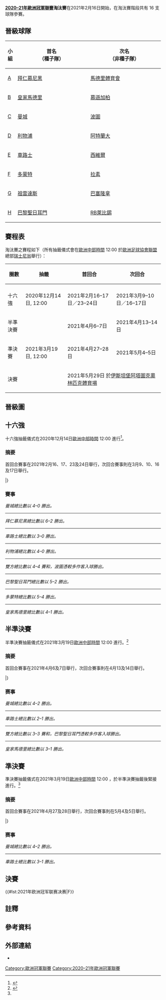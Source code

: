 {{NoteTA
|G1=football
|G2=uefa
|G3=epl
|G4=laliga
|G5=德甲
|G6=意甲
|G7=法甲
|G8=荷蘭足球聯賽
}}
'''[[2020–21年歐洲冠軍聯賽|2020–21年歐洲冠軍聯賽]]淘汰賽'''在2021年2月16日開始，在淘汰賽階段共有 16 支球隊參賽。

== 晉級球隊 ==
<section begin=晉級球隊 />
{| class="wikitable"
!小組
! width="220" |首名<br/>（種子隊）
! width="220" |次名<br/>（非種子隊）
|-
![[2020–21年歐洲冠軍聯賽分組賽#A組|A]]
| bgcolor="#BBF3BB" |{{flagicon|GER}} [[拜仁慕尼黑足球俱樂部|拜仁慕尼黑]]
| bgcolor="#BBF3FF" |{{flagicon|ESP}} [[馬德里競技俱樂部|馬德里體育會]]
|-
![[2020–21年歐洲冠軍聯賽分組賽#B組|B]]
| bgcolor="#BBF3BB" |{{flagicon|ESP}} [[皇家馬德里足球俱樂部|皇家馬德里]]
| bgcolor="#BBF3FF" |{{flagicon|GER}} [[慕遜加柏體育會|慕遜加柏]]
|-
![[2020–21年歐洲冠軍聯賽分組賽#C組|C]]
| bgcolor="#BBF3BB" |{{flagicon|ENG}} [[曼徹斯特城足球俱樂部|曼城]]
| bgcolor="#BBF3FF" |{{flagicon|POR}} [[波爾圖足球俱樂部|波圖]]
|-
![[2020–21年歐洲冠軍聯賽分組賽#D組|D]]
| bgcolor="#BBF3BB" |{{flagicon|ENG}} [[利物浦足球俱樂部|利物浦]]
| bgcolor="#BBF3FF" |{{flagicon|ITA}} [[阿特蘭大貝加莫足球會|阿特蘭大]]
|-
![[2020–21年歐洲冠軍聯賽分組賽#E組|E]]
| bgcolor="#BBF3BB" |{{flagicon|ENG}} [[切爾西足球俱樂部|車路士]] 
| bgcolor="#BBF3FF" |{{flagicon|ESP}} [[塞維利亞足球俱樂部|西維爾]]
|-
![[2020–21年歐洲冠軍聯賽分組賽#F組|F]]
| bgcolor="#BBF3BB" |{{flagicon|GER}} [[多特蒙德足球俱樂部|多蒙特]]
| bgcolor="#BBF3FF" |{{flagicon|ITA}} [[拉素足球會|拉素]]
|-
![[2020–21年歐洲冠軍聯賽分組賽#G組|G]]
| bgcolor="#BBF3BB" |{{flagicon|ITA}} [[尤文圖斯足球俱樂部|祖雲達斯]]
| bgcolor="#BBF3FF" |{{flagicon|ESP}} [[巴塞羅那足球俱樂部|巴塞隆拿]]
|-
![[2020–21年歐洲冠軍聯賽分組賽#H組|H]]
| bgcolor="#BBF3BB" |{{flagicon|FRA}} [[巴黎聖日耳曼足球俱樂部|巴黎聖日耳門]]
| bgcolor="#BBF3FF" |{{flagicon|GER}} [[RB萊比錫|RB萊比錫]]
|}<section end=晉級球隊 />

== 賽程表 ==
淘汰賽之賽程如下（所有抽籤儀式會在[[歐洲中部時間|歐洲中部時間]] 12:00 於[[歐洲足球協會聯盟|歐洲足球協會聯盟]]總部[[瑞士|瑞士]][[尼翁|尼翁]]舉行）：

{| class="wikitable" style="text-align:center"
!圈數
!抽籤
!首回合
!次回合
|-
|-
|十六強
|2020年12月14日, 12:00
|2021年2月16–17日／23–24日
|2021年3月9–10日／16–17日
|-
|半準決賽
|rowspan="3"|2021年3月19日, 12:00
|2021年4月6–7日
|2021年4月13–14日
|-
|準決賽
|2021年4月27–28日
|2021年5月4–5日
|-
|決賽
|colspan="2"|2021年5月29日 於[[伊斯坦堡|伊斯坦堡]][[阿塔圖克奧林匹克體育場|阿塔圖克奧林匹克體育場]]
|}

== 晉級圖 ==
<section begin=bracket />{{Round16|score-boxes=3|3rdplace=no|score-width=25
<!--十六強賽-->
|2月23日/3月17日|{{fbaicon|ITA}} [[拉素足球會|拉素]]|1|1|'''2'''|{{fbaicon|GER}} '''[[拜仁慕尼黑足球俱樂部|拜仁慕尼黑]]'''|4|2|'''6'''
|2月16日/3月10日|{{fbaicon|ESP}} [[巴塞羅那足球俱樂部|巴塞隆拿]]|1|1|'''2'''|{{fbaicon|FRA}} '''[[巴黎聖日耳曼足球俱樂部|巴黎聖日耳門]]'''|4|1|'''5'''
|2月24日/3月16日|{{fbaicon|GER}} [[慕遜加柏體育會|慕遜加柏]]|0|0|'''0'''|{{fbaicon|ENG}} '''[[曼徹斯特城足球俱樂部|曼城]]'''|2|2|'''4'''
|2月11日/3月9日|{{fbaicon|ESP}} [[塞維利亞足球俱樂部|西維爾]]|2|2|'''4'''|{{fbaicon|GER}} '''[[多特蒙德足球俱樂部|多蒙特]]'''|3|2|'''5'''
|2月24日/3月16日|{{fbaicon|ITA}} [[阿特蘭大貝加莫足球會|阿特蘭大]]|0|1|'''1'''|{{fbaicon|ESP}} '''[[皇家馬德里足球俱樂部|皇家馬德里]]'''|1|3|'''4'''
|2月16日/3月10日|{{fbaicon|GER}} [[RB萊比錫|RB萊比錫]]|0|0|'''0'''|{{fbaicon|ENG}} '''[[利物浦足球俱樂部|利物浦]]'''|2|2|'''4'''
|2月11日/3月9日|{{fbaicon|POR}} '''[[波爾圖足球俱樂部|波圖]]{{aet|a=yes}}'''|2|2|'''4'''|{{fbaicon|ITA}} [[尤文圖斯足球俱樂部|祖雲達斯]]|1|3|'''4'''
|2月23日/3月17日|{{fbaicon|ESP}} [[馬德里競技俱樂部|馬德里體育會]]|0|0|'''0'''|{{fbaicon|ENG}} '''[[切爾西足球俱樂部|車路士]]'''|1|2|'''3'''
<!--半準決賽-->
|4月7日/4月13日|{{fbaicon|GER}} [[拜仁慕尼黑足球俱樂部|拜仁慕尼黑]]|2|1|'''3'''|{{fbaicon|FRA}} '''[[巴黎聖日耳曼足球俱樂部|巴黎聖日耳門]]{{agr}}'''|3|0|'''3'''
|4月6日/4月14日|{{fbaicon|ENG}} '''[[曼徹斯特城足球俱樂部|曼城]]'''|2|2|'''4'''|{{fbaicon|GER}} [[多特蒙德足球俱樂部|多蒙特]]|1|1|'''2'''
|4月6日/4月14日|{{fbaicon|ESP}} '''[[皇家馬德里足球俱樂部|皇家馬德里]]'''|3|0|'''3'''|{{fbaicon|ENG}} [[利物浦足球俱樂部|利物浦]]|1|0|'''1'''
|4月7日/4月13日|{{fbaicon|POR}} [[波爾圖足球俱樂部|波圖]]|0|1|'''1'''|{{fbaicon|ENG}} '''[[切爾西足球俱樂部|車路士]]'''|2|0|'''2'''
<!--準決賽-->
|4月28日/4月4日|{{fbaicon|FRA}} [[巴黎聖日耳曼足球俱樂部|巴黎聖日耳門]]|1|0|'''1'''|{{fbaicon|ENG}} '''[[曼徹斯特城足球俱樂部|曼城]]'''|2|2|'''4'''
|4月27日/4月5日|{{fbaicon|ESP}} [[皇家馬德里足球俱樂部|皇家馬德里]]|1|0|'''1'''|{{fbaicon|ENG}} '''[[切爾西足球俱樂部|車路士]]'''|1|2|'''3'''
<!--決賽-->
|5月29日 – [[葡萄牙|葡萄牙]][[波圖|波圖]]|{{fbaicon|ENG}} [[曼徹斯特城足球俱樂部|曼城]]|'''0'''|||{{fbaicon|ENG}} '''[[切爾西足球俱樂部|車路士]]'''|'''1'''||
}}<section end=bracket />

== 十六強 ==
<section begin=R16 />十六強抽籤儀式在2020年12月14日[[歐洲中部時間|歐洲中部時間]] 12:00 進行<ref name="R16_draw">{{cite web |url=https://www.uefa.com/uefachampionsleague/draws/2021/2001253 |title=UEFA Champions League round of 16 draw |publisher=''UEFA'' |access-date=2020-12-08 |archive-date=2021-01-06 |archive-url=https://web.archive.org/web/20210106195457/https://www.uefa.com/uefachampionsleague/draws/2021/2001253/ }}</ref>。<section end=R16 />

=== 摘要 ===
首回合賽事在2021年2月16、17、23及24日舉行，次回合賽事則在3月9、10、16及17日舉行。
<section begin=R16 />
{{TwoLegStart}}
{{TwoLegResult|[[慕遜加柏體育會|慕遜加柏]]|GER|0–4|'''[[曼徹斯特城足球俱樂部|曼城]]'''|ENG|[[2020–21年歐洲冠軍聯賽淘汰賽#賽事|0–2]]|[[2020–21年歐洲冠軍聯賽淘汰賽#賽事|0–2]]}}
{{TwoLegResult|[[拉素足球會|拉素]]|ITA|2–6|'''[[拜仁慕尼黑足球俱樂部|拜仁慕尼黑]]'''|GER|[[2020–21年歐洲冠軍聯賽淘汰賽#賽事|1–4]]|[[2020–21年歐洲冠軍聯賽淘汰賽#賽事|1–2]]}}
{{TwoLegResult|[[馬德里競技俱樂部|馬德里體育會]]|ESP|0–3|'''[[切爾西足球俱樂部|車路士]]'''|ENG|[[2020–21年歐洲冠軍聯賽淘汰賽#賽事|0–1]]|[[2020–21年歐洲冠軍聯賽淘汰賽#賽事|0–2]]}}
{{TwoLegResult|[[RB萊比錫|RB萊比錫]]|GER|0–4|'''[[利物浦足球俱樂部|利物浦]]'''|ENG|[[2020–21年歐洲冠軍聯賽淘汰賽#賽事|0–2]]|[[2020–21年歐洲冠軍聯賽淘汰賽#賽事|0–2]]}}
{{TwoLegResult|'''[[波爾圖足球俱樂部|波圖]]'''|POR|4–4{{agr}}|[[尤文圖斯足球俱樂部|祖雲達斯]]|ITA|[[2020–21年歐洲冠軍聯賽淘汰賽#賽事|2–1]]|[[2020–21年歐洲冠軍聯賽淘汰賽#賽事|2–3]]{{aet}}}}
{{TwoLegResult|[[巴塞羅那足球俱樂部|巴塞隆拿]]|ESP|2–5|'''[[巴黎聖日耳曼足球俱樂部|巴黎聖日耳門]]'''|FRA|[[2020–21年歐洲冠軍聯賽淘汰賽#賽事|1–4]]|[[2020–21年歐洲冠軍聯賽淘汰賽#賽事|1–1]]}}
{{TwoLegResult|[[塞維利亞足球俱樂部|西維爾]]|ESP|4–5|'''[[多特蒙德足球俱樂部|多蒙特]]'''|GER|[[2020–21年歐洲冠軍聯賽淘汰賽#賽事|2–3]]|[[2020–21年歐洲冠軍聯賽淘汰賽#賽事|2–2]]}}
{{TwoLegResult|[[阿特蘭大貝加莫足球會|阿特蘭大]]|ITA|1–4|'''[[皇家馬德里足球俱樂部|皇家馬德里]]'''|ESP|[[2020–21年歐洲冠軍聯賽淘汰賽#賽事|0–1]]|[[2020–21年歐洲冠軍聯賽淘汰賽#賽事|1–3]]}}
|}<section end=R16 />

=== 賽事 ===
{{Football box
|id         = Borussia Mönchengladbach v Manchester City
|date       = {{Start date|2021|2|24|df=y}}
|time       = 21:00
|team1      = [[慕遜加柏體育會|慕遜加柏]] {{fbaicon|GER}}
|score      = 0–2
|team2      = {{fbaicon|ENG}} [[曼徹斯特城足球俱樂部|曼城]]
|goals1     =
|goals2     =
|stadium    = [[布達佩斯|布達佩斯]]，{{link-en|普斯卡斯球場|Puskás Aréna}}{{refn|group=註|name=Borussia Mönchengladbach|因應[[2019冠狀病毒病疫情|2019冠狀病毒病疫情]]，[[德國|德國]]當局禁止來自高危地區（包括英國）的航班入境，故[[慕遜加柏體育會|慕遜加柏]]對[[曼徹斯特城足球俱樂部|曼城]]的比賽須移師{{link-en|普斯卡斯球場|Puskás Aréna}}進行。<ref name="UEFA venue changes">{{cite news |url=https://www.uefa.com/uefachampionsleague/news/0266-118507f7b277-e0b239dfd239-1000--champions-league-venue-changes |title=UEFA Champions League venue changes |publisher=''UEFA'' |accessdate=2021-02-07 |archive-date=2021-03-02 |archive-url=https://web.archive.org/web/20210302054523/https://www.uefa.com/uefachampionsleague/news/0266-118507f7b277-e0b239dfd239-1000--champions-league-venue-changes/ }}</ref><ref>{{cite news |url=https://www.bbc.com/sport/football/55986305 |title=Champions League: Borussia Monchengladbach v Man City moved to Budapest |publisher=''BBC Sport'' |accessdate=2021-02-08 |archive-date=2021-05-08 |archive-url=https://web.archive.org/web/20210508071002/https://www.bbc.com/sport/football/55986305 }}</ref>}}
|attendance =
|referee    =
|report     =
}}
{{Football box
|id         = Manchester City v Borussia Mönchengladbach
|date       = {{Start date|2021|3|16|df=y}}
|time       = 20:00 [[UTC+0|UTC+0]]
|team1      = [[曼徹斯特城足球俱樂部|曼城]] {{fbaicon|ENG}}
|score      = 2–0
|team2      = {{fbaicon|GER}} [[慕遜加柏體育會|慕遜加柏]]
|goals1     =
|goals2     =
|stadium    = [[布達佩斯|布達佩斯]]，{{link-en|普斯卡斯球場|Puskás Aréna}}{{refn|group=註|name=Borussia Mönchengladbach}}
|attendance =
|referee    =
|report     =
}}
''曼城總比數以 4–0 勝出。''
----
{{Football box
|id         = Lazio v Bayern Munich
|date       = {{Start date|2021|2|23|df=y}}
|time       = 21:00
|team1      = [[拉素足球會|拉素]] {{fbaicon|ITA}}
|score      = 1–4
|team2      = {{fbaicon|GER}} [[拜仁慕尼黑足球俱樂部|拜仁慕尼黑]]
|goals1     =
*[[華金·科里亞|哥利亞]] {{goal|49}}
|goals2     =
*[[羅伯特·萊萬多夫斯基|利雲度夫斯基]] {{goal|9}}
*[[賈馬爾·穆西亞拉|梅西亞拉]] {{goal|24}}
*[[里羅·薩內|辛尼]] {{goal|42}}
*[[弗蘭切斯科·阿切爾比|艾沙比]] {{goal|47|o.g.}}
|stadium    = [[羅馬|羅馬]]，[[羅馬奧林匹克體育場|羅馬奧林匹克體育場]]
|attendance = 0 {{refn|group=註|name=COVID-19}}<ref>{{cite web |url=https://www.uefa.com/newsfiles/ucl/2021/2029471_fr.pdf |title=Full Time Summary Round of 16 1st Leg–Lazio v Bayern Munich |work=UEFA.com |publisher=Union of European Football Associations |date=2021-02-23 |access-date=2021-02-23 |archive-date=2021-04-23 |archive-url=https://web.archive.org/web/20210423142357/https://www.uefa.com/newsfiles/ucl/2021/2029471_fr.pdf }}</ref>
|referee    = Orel Grinfeld（[[以色列足球協會|以色列]]）
|report     = https://www.uefa.com/uefachampionsleague/match/2029471/
}}
{{Football box
|id         = Bayern Munich v Lazio
|date       = {{Start date|2021|3|17|df=y}}
|time       = 21:00
|team1      = [[拜仁慕尼黑足球俱樂部|拜仁慕尼黑]] {{fbaicon|GER}}
|score      = 2–1
|team2      = {{fbaicon|ITA}} [[拉素足球會|拉素]]
|goals1     =
|goals2     =
|stadium    = [[慕尼黑|慕尼黑]]，[[安联竞技场|安聯球場]]
|attendance =
|referee    =
|report     =
}}
''拜仁慕尼黑總比數以 6–2 勝出。''
----
{{Football box
|id         = Atlético Madrid v Chelsea
|date       = {{Start date|2021|2|23|df=y}}
|time       = 21:00
|team1      = [[馬德里競技俱樂部|馬德里體育會]] {{fbaicon|ESP}}
|score      = 0–1
|team2      = {{fbaicon|ENG}} [[切爾西足球俱樂部|車路士]]
|goals1     =
|goals2     =
*[[奥利弗·吉魯|基奧特]] {{goal|68}}
|stadium    = [[布加勒斯特|布加勒斯特]]，[[國家體育場_(布加勒斯特)|布加勒斯特體育場]]{{refn|group=註|name=Atlético Madrid|因應[[2019冠狀病毒病疫情|2019冠狀病毒病疫情]]，[[西班牙|西班牙]]當局禁止來自英國的航班入境，故[[馬德里競技俱樂部|馬德里體育會]]與[[切爾西足球俱樂部|車路士]]的比賽須移師[[國家體育場_(布加勒斯特)|布加勒斯特體育場]]進行。<ref name="UEFA venue changes"/><ref>{{cite web|url=https://www.bbc.com/sport/football/56010306|title=Champions League: Atletico Madrid v Chelsea moved to Romania|publisher=''BBC Sport''|accessdate=2021-02-10|archive-date=2021-04-15|archive-url=https://web.archive.org/web/20210415110431/https://www.bbc.com/sport/football/56010306}}</ref>}}
|attendance = 0 {{refn|group=註|name=COVID-19}}<ref>{{cite web |url=https://www.uefa.com/newsfiles/ucl/2021/2029474_fr.pdf |title=Full Time Summary Round of 16 1st Leg–Atlético Madrid v Chelsea |work=UEFA.com |publisher=Union of European Football Associations |date=2021-02-23 |access-date=2021-02-23 |archive-date=2021-04-23 |archive-url=https://web.archive.org/web/20210423135345/https://www.uefa.com/newsfiles/ucl/2021/2029474_fr.pdf }}</ref>
|referee    = [[菲利克斯·布里希|菲利克斯·布里希]]（[[德國足球協會|德國]]）
|report     = https://www.uefa.com/uefachampionsleague/match/2029474/
}}
{{Football box
|id         = Chelsea v Atlético Madrid
|date       = {{Start date|2021|3|17|df=y}}
|time       = 20:00 [[UTC+0|UTC+0]]
|team1      = [[切爾西足球俱樂部|車路士]] {{fbaicon|ENG}}
|score      = 2–0
|team2      = {{fbaicon|ESP}} [[馬德里競技俱樂部|馬德里體育會]]
|goals1     =
|goals2     =
|stadium    = [[倫敦|倫敦]]，[[史丹福橋球場|史丹福橋球場]]
|attendance =
|referee    =
|report     =
}}
''車路士總比數以 3–0 勝出。''
----
{{Football box
|id         = RB Leipzig v Liverpool
|date       = {{Start date|2021|2|16|df=y}}
|time       = 21:00
|team1      = [[RB萊比錫|RB萊比錫]] {{fbaicon|GER}}
|score      = 0–2
|team2      = {{fbaicon|ENG}} [[利物浦足球俱樂部|利物浦]]
|goals1     =
|goals2     =
*[[穆罕默德·沙拿|沙拿]] {{goal|53}}
*[[萨迪奥·马内|文尼]] {{goal|58}}
|stadium    = [[布達佩斯|布達佩斯]]，{{link-en|普斯卡斯球場|Puskás Aréna}}{{refn|group=註|name=RB Leipzig|因應[[2019冠狀病毒病疫情|2019冠狀病毒病疫情]]，[[德國|德國]]當局禁止來自高危地區（包括英國）的航班入境，故[[RB萊比錫|RB萊比錫]]對[[利物浦足球俱樂部|利物浦]]的比賽須移師{{link-en|普斯卡斯球場|Puskás Aréna}}進行。<ref name="UEFA venue changes"/><ref>{{cite news |url=https://www.bbc.com/sport/football/55972117 |title=Champions League: RB Leipzig v Liverpool moved to Budapest because of Germany travel ban |publisher=''BBC Sport'' |accessdate=2021-02-07 |archive-date=2021-04-18 |archive-url=https://web.archive.org/web/20210418023901/https://www.bbc.com/sport/football/55972117 }}</ref>}}
|attendance = 0 {{refn|group=註|name=COVID-19|因[[2019冠狀病毒病歐洲疫情|2019冠狀病毒病歐洲疫情]]而[[無觀眾比賽|閉門作賽]]。}}<ref>{{cite web |url=https://www.uefa.com/newsfiles/ucl/2021/2029475_fr.pdf |title=Full Time Summary Round of 16 1st Leg–RB Leipzig v Liverpool |publisher=''UEFA'' |format=PDF |accessdate=2021-02-16 |archive-date=2021-04-23 |archive-url=https://web.archive.org/web/20210423135341/https://www.uefa.com/newsfiles/ucl/2021/2029475_fr.pdf }}</ref>
|referee    = Slavko Vinčić（[[斯洛文尼亞足球協會|斯洛文尼亞]]）
|report     = https://www.uefa.com/uefachampionsleague/match/2029475/
}}
{{Football box
|id         = Liverpool v RB Leipzig
|date       = {{Start date|2021|3|10|df=y}}
|time       = 20:00 [[UTC+0|UTC+0]]
|team1      = [[利物浦足球俱樂部|利物浦]] {{fbaicon|ENG}}
|score      = 2–0
|team2      = {{fbaicon|GER}} [[RB萊比錫|RB萊比錫]]
|goals1     =
|goals2     =
|stadium    = [[布達佩斯|布達佩斯]]，{{link-en|普斯卡斯球場|Puskás Aréna}}{{refn|group=註|name=RB Leipzig}}
|attendance =
|referee    =
|report     =
}}
''利物浦總比數以 4–0 勝出。''
----
{{Football box
|id         = Porto v Juventus
|date       = {{Start date|2021|2|17|df=y}}
|time       = 20:00 [[UTC+0|UTC+0]]
|team1      = [[波爾圖足球俱樂部|波圖]] {{fbaicon|POR}}
|score      = 2–1
|team2      = {{fbaicon|ITA}} [[尤文圖斯足球俱樂部|祖雲達斯]]
|goals1     = 
*[[泰利美|泰利美]] {{goal|2}}
*[[馬雷加|馬雷加]] {{goal|46}}
|goals2     = 
*[[費德里科·奇薩|F.基艾沙]] {{goal|82}}
|stadium    = [[波圖|波圖]]，[[火龍球場|火龍球場]]
|attendance = 0 {{refn|group=註|name=COVID-19}}<ref>{{cite web |url=https://www.uefa.com/newsfiles/ucl/2021/2029476_fr.pdf |title=Full Time Summary Round of 16 1st Leg–Porto v Juventus |publisher=''UEFA'' |format=PDF |accessdate=2021-02-17 |archive-date=2021-02-18 |archive-url=https://web.archive.org/web/20210218145725/https://www.uefa.com/newsfiles/ucl/2021/2029476_fr.pdf }}</ref>
|referee    = Carlos del Cerro Grande（[[西班牙皇家足球協會|西班牙]]）
|report     = https://www.uefa.com/uefachampionsleague/match/2029476/
}}
{{Football box
|id         = Juventus v Porto
|date       = {{Start date|2021|3|9|df=y}}
|time       = 21:00
|team1      = [[尤文圖斯足球俱樂部|祖雲達斯]] {{fbaicon|ITA}}
|score      = 3–2
|aet        = yes
|team2      = {{fbaicon|POR}} [[波爾圖足球俱樂部|波圖]]
|goals1     =
|goals2     =
|stadium    = [[都靈|都靈]]，[[祖雲達斯球場|祖雲達斯球場]]
|attendance =
|referee    =
|report     =
}}
''雙方總比數以 4–4 賽和，波圖憑較多作客入球勝出。''
----
{{Football box
|id         = Barcelona v Paris Saint-Germain
|date       = {{Start date|2021|2|16|df=y}}
|time       = 21:00
|team1      = [[巴塞羅那足球俱樂部|巴塞隆拿]] {{fbaicon|ESP}}
|score      = 1–4
|team2      = {{fbaicon|FRA}} [[巴黎聖日耳曼足球俱樂部|巴黎聖日耳門]]
|goals1     =
*[[美斯|美斯]] {{goal|27|p}}
|goals2     =
*[[基利安·麥巴比|麥巴比]] {{goal|32||65||85}}
*[[莫伊塞·基恩|堅恩]] {{goal|70}}
|stadium    = [[巴塞隆拿|巴塞隆拿]]，[[魯營球場|魯營球場]]
|attendance = 0 {{refn|group=註|name=COVID-19}}<ref>{{cite web |url=https://www.uefa.com/newsfiles/ucl/2021/2029477_fr.pdf |title=Full Time Summary Round of 16 1st Leg–Barcelona v Paris Saint-Germain |publisher=''UEFA'' |format=PDF |accessdate=2021-02-16 |archive-date=2021-04-23 |archive-url=https://web.archive.org/web/20210423135351/https://www.uefa.com/newsfiles/ucl/2021/2029477_fr.pdf }}</ref>
|referee    = Björn Kuipers（[[皇家荷蘭足球協會|荷蘭]]）
|report     = https://www.uefa.com/uefachampionsleague/match/2029477/
}}
{{Football box
|id         = Paris Saint-Germain v Barcelona
|date       = {{Start date|2021|3|10|df=y}}
|time       = 21:00
|team1      = [[巴黎聖日耳曼足球俱樂部|巴黎聖日耳門]] {{fbaicon|FRA}}
|score      = 1–1
|team2      = {{fbaicon|ESP}} [[巴塞羅那足球俱樂部|巴塞隆拿]]
|goals1     =
|goals2     =
|stadium    = [[巴黎|巴黎]]，[[王子公園體育場|王子公園體育場]]
|attendance =
|referee    =
|report     =
}}
''巴黎聖日耳門總比數以 5–2 勝出。''
----
{{Football box
|id         = Sevilla v Borussia Dortmund
|date       = {{Start date|2021|2|17|df=y}}
|time       = 21:00
|team1      = [[塞維利亞足球俱樂部|西維爾]] {{fbaicon|ESP}}
|score      = 2–3
|team2      = {{fbaicon|GER}} [[多特蒙德足球俱樂部|多蒙特]]
|goals1     = 
*[[蘇素|蘇素]] {{goal|7}}
*[[盧克·德容|盧克迪莊]] {{goal|84}}
|goals2     = 
*[[马哈茂德·达胡德|達侯特]] {{goal|19}}
*[[厄林·布朗特·哈蘭德|夏蘭特]] {{goal|27||43}}
|stadium    = [[西維爾|西維爾]]，[[拉蒙·桑切斯·皮斯胡安球場|拉蒙·桑切斯·皮斯胡安球場]]
|attendance = 0 {{refn|group=註|name=COVID-19}}<ref>{{cite web |url=https://www.uefa.com/newsfiles/ucl/2021/2029472_fr.pdf |title=Full Time Summary Round of 16 1st Leg–Sevilla v Borussia Dortmund |publisher=''UEFA'' |format=PDF |accessdate=2021-02-17 |archive-date=2021-04-23 |archive-url=https://web.archive.org/web/20210423135340/https://www.uefa.com/newsfiles/ucl/2021/2029472_fr.pdf }}</ref>
|referee    = Danny Makkelie（[[皇家荷蘭足球協會|荷蘭]]）
|report     = https://www.uefa.com/uefachampionsleague/match/2029472/
}}
{{Football box
|id         = Borussia Dortmund v Sevilla
|date       = {{Start date|2021|3|9|df=y}}
|time       = 21:00
|team1      = [[多特蒙德足球俱樂部|多蒙特]] {{fbaicon|GER}}
|score      = 2–2
|team2      = {{fbaicon|ESP}} [[塞維利亞足球俱樂部|西維爾]]
|goals1     =
|goals2     =
|stadium    = [[多蒙特|多蒙特]]，[[西格納伊度納公園|-{zh-hk:西法倫球場; zh-hans:威斯特法伦球場; zh-hant:威斯特法倫球場}-]]
|attendance =
|referee    =
|report     =
}}
''多蒙特總比數以 5–4 勝出。''
----
{{Football box
|id         = Atalanta v Real Madrid
|date       = {{Start date|2021|2|24|df=y}}
|time       = 21:00
|team1      = [[阿特蘭大貝加莫足球會|阿特蘭大]] {{fbaicon|ITA}}
|score      = 0–1
|team2      = {{fbaicon|ESP}} [[皇家馬德里足球俱樂部|皇家馬德里]]
|goals1     =
|goals2     =
|stadium    = [[貝加莫|貝加莫]]，[[意大利蓝色竞技体育场|意大利藍色競技運動場]]
|attendance =
|referee    =
|report     =
}}
{{Football box
|id         = Real Madrid v Atalanta
|date       = {{Start date|2021|3|16|df=y}}
|time       = 21:00
|team1      = [[皇家馬德里足球俱樂部|皇家馬德里]] {{fbaicon|ESP}}
|score      = 3–1
|team2      = {{fbaicon|ITA}} [[阿特蘭大貝加莫足球會|阿特蘭大]]
|goals1     =
|goals2     =
|stadium    = [[馬德里|馬德里]]，[[阿尔弗雷多·迪斯蒂法诺球场|阿尔弗雷多·迪斯蒂法诺球场]]{{refn|group=註|name=Real Madrid|[[皇家馬德里足球俱樂部|皇家馬德里]]的主場[[圣地亚哥·伯纳乌球场|班拿貝球場]]正進行翻新工程，故需以[[阿尔弗雷多·迪斯蒂法诺球场|阿尔弗雷多·迪斯蒂法诺球场]]作為臨時主場。}}
|attendance =
|referee    =
|report     =
}}
''皇家馬德里總比數以 4–1 勝出。''

== 半準決賽 ==
<section begin=QF />
半準決賽抽籤儀式在2021年3月19日[[歐洲中部時間|歐洲中部時間]] 12:00 進行。<ref name="QF_SF_F_draw">{{cite web |url=https://www.uefa.com/uefachampionsleague/draws/2021/2001255/ |title=UEFA Champions League quarter-final and semi-final draws |publisher=UEFA.com |access-date=2021-03-19 |archive-date=2020-09-17 |archive-url=https://web.archive.org/web/20200917124803/https://www.uefa.com/uefachampionsleague/draws/2021/2001255/ }}</ref><section end=QF />

=== 摘要 ===
首回合賽事在2021年4月6及7日舉行，次回合賽事則在4月13及14日舉行。
<section begin=QF />
{{TwoLegStart}}
{{TwoLegResult|'''[[曼徹斯特城足球俱樂部|曼城]]'''|ENG|4–2|[[多特蒙德足球俱樂部|多蒙特]]|GER|[[2020–21年歐洲冠軍聯賽淘汰賽#賽事|2–1]]|[[2020–21年歐洲冠軍聯賽淘汰賽#賽事|2–1]]}}
{{TwoLegResult|[[波爾圖足球俱樂部|波圖]]|POR|1–2|'''[[切爾西足球俱樂部|車路士]]'''|ENG|[[2020–21年歐洲冠軍聯賽淘汰賽#賽事|0–2]]|[[2020–21年歐洲冠軍聯賽淘汰賽#賽事|1–0]]}}
{{TwoLegResult|[[拜仁慕尼黑足球俱樂部|拜仁慕尼黑]]|GER|3–3 ([[作客入球優惠|a]])|'''[[巴黎聖日耳曼足球俱樂部|巴黎聖日耳門]]'''|FRA|[[2020–21年歐洲冠軍聯賽淘汰賽#賽事|2–3]]|[[2020–21年歐洲冠軍聯賽淘汰賽#賽事|1–0]]}}
{{TwoLegResult|'''[[皇家馬德里足球俱樂部|皇家馬德里]]'''|ESP|3–1|[[利物浦足球俱樂部|利物浦]]|ENG|[[2020–21年歐洲冠軍聯賽淘汰賽#賽事|3–1]]|[[2020–21年歐洲冠軍聯賽淘汰賽#賽事|0–0]]}}
|}<section end=QF />

=== 赛事 ===
{{Football box
|id         = Manchester City v Borussia Dortmund
|date       = {{Start date|2021|4|6|df=y}}
|time       = 21:00 {{small|(20:00 [[British_Summer_Time|BST]])}}
|team1      = [[曼徹斯特城足球俱樂部|曼城]] {{fbaicon|ENG}}
|score      = 2–1
|team2      = {{fbaicon|GER}} [[多特蒙德足球俱樂部|多蒙特]]
|goals1     =
*[[Kevin_De_Bruyne|De Bruyne]] {{goal|19}}
*[[Phil_Foden|Foden]] {{goal|90}}
|goals2     =
*[[Marco_Reus|Reus]] {{goal|84}}
|stadium    = [[曼徹斯特城市體育場|曼徹斯特城市體育場]], [[曼徹斯特|曼徹斯特]]
|attendance = 0<ref>{{cite web |url=https://www.uefa.com/newsfiles/ucl/2021/2029486_fr.pdf |title=Full Time Summary Quarter-finals 1st Leg – Manchester City v Borussia Dortmund |work=UEFA.com |publisher=Union of European Football Associations |date=6 April 2021 |access-date=6 April 2021 |archive-date=2021-04-14 |archive-url=https://web.archive.org/web/20210414100933/https://www.uefa.com/newsfiles/ucl/2021/2029486_fr.pdf }}</ref>{{refn|group=註|name=COVID-19}}
|referee    = [[Ovidiu_Hațegan|Ovidiu Hațegan]] ([[羅馬尼亞足球總會|羅馬尼亞]])
|report     = https://www.uefa.com/uefachampionsleague/match/2029486/
}}
{{Football box
|id         = Borussia Dortmund v Manchester City
|date       = {{Start date|2021|4|14|df=y}}
|time       = 21:00
|team1      = [[多特蒙德足球俱樂部|多蒙特]] {{fbaicon|GER}}
|score      = 1–2
|team2      = {{fbaicon|ENG}} [[曼徹斯特城足球俱樂部|曼城]]
|goals1     =
*[[Jude_Bellingham|Bellingham]] {{goal|15}}
|goals2     =
*[[Riyad_Mahrez|Mahrez]] {{goal|55|pen.}}
*[[Phil_Foden|Foden]] {{goal|75}}
|stadium    = [[Westfalenstadion|Westfalenstadion]], [[多特蒙德|多特蒙德]]
|attendance = 0<ref>{{cite web |url=https://www.uefa.com/newsfiles/ucl/2021/2029492_fr.pdf |title=Full Time Summary Quarter-finals 2nd Leg – Borussia Dortmund v Manchester City |work=UEFA.com |publisher=Union of European Football Associations |date=14 April 2021 |access-date=14 April 2021 |archive-date=2021-04-14 |archive-url=https://web.archive.org/web/20210414211237/https://www.uefa.com/newsfiles/ucl/2021/2029492_fr.pdf }}</ref>{{refn|group=註|name=COVID-19}}
|referee    = [[Carlos_del_Cerro_Grande|Carlos del Cerro Grande]] ([[皇家西班牙足球總會|西班牙]])
|report     = https://www.uefa.com/uefachampionsleague/match/2029492/
}}
''曼城總比數以 4–2 勝出。''
----
{{Football box
|id         = Porto v Chelsea
|date       = {{Start date|2021|4|7|df=y}}
|time       = 21:00
|team1      = [[波爾圖足球俱樂部|波圖]] {{fbaicon|POR}}
|score      = 0–2
|team2      = {{fbaicon|ENG}} [[切爾西足球俱樂部|車路士]]
|goals1     =
|goals2     =
*[[Mason_Mount|Mount]] {{goal|32}}
*[[Ben_Chilwell|Chilwell]] {{goal|85}}
|stadium    = [[西維爾|西維爾]]，[[拉蒙·桑切斯·皮斯胡安球場|拉蒙·桑切斯·皮斯胡安球場]]
|attendance = 0
|referee    = [[Slavko_Vinčić|Slavko Vinčić]] ([[斯洛文尼亞足球總會|斯洛文尼亞]])
|report     = https://www.uefa.com/uefachampionsleague/match/2029487/
}}
{{Football box
|id         = Chelsea v Porto
|date       = {{Start date|2021|4|13|df=y}}
|time       = 21:00 [[CEST|CEST]]
|team1      = [[切爾西足球俱樂部|車路士]] {{fbaicon|ENG}}
|score      = 0–1
|aet        = yes
|team2      = {{fbaicon|POR}} [[波爾圖足球俱樂部|波圖]]
|goals1     =
|goals2     =
*{{le|迈赫迪·塔雷米|Mehdi Taremi|-{zh-hans:塔雷米;zh-hk:泰利美;zh-hant:塔雷米;}-}} {{goal|90+4}}
|stadium    = [[西維爾|西維爾]]，[[拉蒙·桑切斯·皮斯胡安球場|拉蒙·桑切斯·皮斯胡安球場]]
|attendance = 0
|referee    = Clément Turpin（[[法國足球總會|法國]]）
|report     = https://www.uefa.com/uefachampionsleague/match/2029493--chelsea-vs-porto/
}}
''車路士總比數以 2–1 勝出。''
----
{{Football box
|id         = Bayern Munich v Paris Saint-Germain
|date       = {{Start date|2021|4|7|df=y}}
|time       = 21:00
|team1      = [[拜仁慕尼黑足球俱樂部|拜仁慕尼黑]] {{fbaicon|GER}}
|score      = 2–3
|team2      = {{fbaicon|FRA}} [[巴黎聖日耳曼足球俱樂部|巴黎聖日耳門]]
|goals1     =
*[[Eric_Maxim_Choupo-Moting|Choupo-Moting]] {{goal|37}}
*[[Thomas_Müller|Müller]] {{goal|60}}
|goals2     =
*[[Kylian_Mbappé|Mbappé]] {{goal|3||68}}
*[[Marquinhos|Marquinhos]] {{goal|28}}
|stadium    = [[Allianz_Arena|Allianz Arena]], [[慕尼黑|慕尼黑]]
|attendance = 0<ref>{{cite web |url=https://www.uefa.com/newsfiles/ucl/2021/2029488_fr.pdf |title=Full Time Summary Quarter-finals 1st Leg – Bayern Munich v Paris Saint-Germain |work=UEFA.com |publisher=Union of European Football Associations |date=7 April 2021 |access-date=7 April 2021 |archive-date=2021-04-07 |archive-url=https://web.archive.org/web/20210407230541/https://www.uefa.com/newsfiles/ucl/2021/2029488_fr.pdf }}</ref>{{refn|group=註|name=COVID-19}}
|referee    = [[Antonio_Mateu_Lahoz|Antonio Mateu Lahoz]] ([[皇家西班牙足球總會|西班牙]])
|report     = https://www.uefa.com/uefachampionsleague/match/2029488/
}}
{{Football box
|id         = Paris Saint-Germain v Bayern Munich
|date       = {{Start date|2021|4|13|df=y}}
|time       = 21:00 [[CEST|CEST]]
|team1      = [[巴黎聖日耳曼足球俱樂部|巴黎聖日耳門]] {{fbaicon|FRA}}
|score      = 0–1
|team2      = {{fbaicon|GER}} [[拜仁慕尼黑足球俱樂部|拜仁慕尼黑]]
|goals1     =
|goals2     = 
*[[馬克西姆·舒波-莫廷|舒波-莫廷]] {{goal|40}}
|stadium    = [[巴黎|巴黎]]，[[王子公園體育場|王子公園體育場]]
|attendance = 0
|referee    = Daniele Orsato（[[意大利足球總會|意大利]]）
|report     = https://www.uefa.com/uefachampionsleague/match/2029490--paris-vs-bayern/
}}
''雙方總比數以 3–3 賽和，巴黎聖日耳門憑較多作客入球勝出。''
----
{{Football box
|id         = Real Madrid v Liverpool
|date       = {{Start date|2021|4|6|df=y}}
|time       = 21:00
|team1      = [[皇家馬德里足球俱樂部|皇家馬德里]] {{fbaicon|ESP}}
|score      = 3–1
|team2      = {{fbaicon|ENG}} [[利物浦足球俱樂部|利物浦]]
|goals1     =
*[[Vinícius_Júnior|Vinícius]] {{goal|27||65}}
*[[Marco_Asensio|Asensio]] {{goal|36}}
|goals2     =
*[[Mohamed_Salah|Salah]] {{goal|51}}
|stadium    = [[馬德里|馬德里]]，[[阿尔弗雷多·迪斯蒂法诺球场|阿尔弗雷多·迪斯蒂法诺球场]]{{refn|group=註|name=Real Madrid}}
|attendance = 0<ref>{{cite web |url=https://www.uefa.com/newsfiles/ucl/2021/2029489_fr.pdf |title=Full Time Summary Quarter-finals 1st Leg – Real Madrid v Liverpool |work=UEFA.com |publisher=Union of European Football Associations |date=6 April 2021 |access-date=6 April 2021 |archive-date=2021-04-14 |archive-url=https://web.archive.org/web/20210414100934/https://www.uefa.com/newsfiles/ucl/2021/2029489_fr.pdf }}</ref>{{refn|group=註|name=COVID-19}}
|referee    = [[Felix_Brych|Felix Brych]] ([[德國足球總會|德國]])
|report     = https://www.uefa.com/uefachampionsleague/match/2029489/
}}
{{Football box
|id         = Liverpool v Real Madrid
|date       = {{Start date|2021|4|14|df=y}}
|time       = 21:00 {{small|(20:00 [[British_Summer_Time|BST]])}}
|team1      = [[利物浦足球俱樂部|利物浦]] {{fbaicon|ENG}}
|score      = 0–0
|team2      = {{fbaicon|ESP}} [[皇家馬德里足球俱樂部|皇家馬德里]]
|goals1     =
|goals2     =
|stadium    = [[安菲尔德球场|安菲尔德球场]], [[利物浦|利物浦]]
|attendance = 0<ref>{{cite web |url=https://www.uefa.com/newsfiles/ucl/2021/2029491_fr.pdf |title=Full Time Summary Quarter-finals 2nd Leg – Liverpool v Real Madrid |work=UEFA.com |publisher=Union of European Football Associations |date=14 April 2021 |access-date=14 April 2021 |archive-date=2021-04-14 |archive-url=https://web.archive.org/web/20210414211238/https://www.uefa.com/newsfiles/ucl/2021/2029491_fr.pdf }}</ref>{{refn|group=註|name=COVID-19}}
|referee    = [[Björn_Kuipers|Björn Kuipers]] ([[皇家荷蘭足球總會|荷蘭]])
|report     = https://www.uefa.com/uefachampionsleague/match/2029491/
}}
''皇家馬德里總比數以 3–1 勝出。''

== 準決賽 ==
<section begin=SF />
準決賽抽籤儀式在2021年3月19日[[歐洲中部時間|歐洲中部時間]] 12:00 ，於半準決賽抽籤後緊接進行。<ref name="QF_SF_F_draw"/><section end=SF />

=== 摘要 ===
首回合賽事在2021年4月27及28日舉行，次回合賽事則在5月4及5日舉行。
<section begin=SF />
{{TwoLegStart}}
{{TwoLegResult|[[巴黎聖日耳曼足球俱樂部|巴黎聖日耳門]]|FRA|1–4|'''[[曼徹斯特城足球俱樂部|曼城]]'''|ENG|[[2020–21年歐洲冠軍聯賽淘汰賽#賽事|1–2]]|[[2020–21年歐洲冠軍聯賽淘汰賽#賽事|0–2]]}}
{{TwoLegResult|[[皇家馬德里足球俱樂部|皇家馬德里]]|ESP|1–3|'''[[切爾西足球俱樂部|車路士]]'''|ENG|[[2020–21年歐洲冠軍聯賽淘汰賽#賽事|1–1]]|[[2020–21年歐洲冠軍聯賽淘汰賽#賽事|0–2]]}}
|}<section end=SF />

=== 赛事 ===
{{Football box
|id         = Paris Saint-Germain v Manchester City
|date       = {{Start date|2021|4|28|df=y}}
|time       = 21:00
|team1      = [[巴黎聖日耳曼足球俱樂部|巴黎聖日耳門]] {{fbaicon|FRA}}
|score      = 1–2
|team2      = {{fbaicon|ENG}} [[曼徹斯特城足球俱樂部|曼城]]
|goals1     =
*[[Marquinhos|Marquinhos]] {{goal|15}}
|goals2     =
*[[凯文·德布劳内|德布勞内]] {{goal|64}}
*[[列恩·馬列斯|馬赫雷斯]] {{goal|71}}
|stadium    = [[巴黎|巴黎]]，[[王子公園體育場|王子公園體育場]]
|attendance = 0<ref>{{cite web |url=https://www.uefa.com/newsfiles/ucl/2021/2029494_fr.pdf |title=Full Time Summary Semi-finals 1st Leg – Paris Saint-Germain v Manchester City |work=UEFA.com |publisher=Union of European Football Associations |date=28 April 2021 |access-date=28 April 2021 |archive-date=2021-04-28 |archive-url=https://web.archive.org/web/20210428210231/https://www.uefa.com/newsfiles/ucl/2021/2029494_fr.pdf }}</ref>{{refn|group=註|name=COVID-19}}
|referee    = [[Felix_Brych|Felix Brych]] ([[德國足球總會|德國]])
|report     = https://www.uefa.com/uefachampionsleague/match/2029494/
}}
{{Football box
|id         = Manchester City v Paris Saint-Germain
|date       = {{Start date|2021|5|4|df=y}}
|time       = 21:00 {{small|(20:00 [[British_Summer_Time|BST]])}}
|team1      = [[曼徹斯特城足球俱樂部|曼城]] {{fbaicon|ENG}}
|score      = 2–0
|team2      = {{fbaicon|FRA}} [[巴黎聖日耳曼足球俱樂部|巴黎聖日耳門]]
|goals1     =
*[[列恩·馬列斯|馬赫雷斯]] {{goal|11||63}}
|goals2     =
|stadium    = [[曼徹斯特城市體育場|曼徹斯特城市體育場]], [[曼徹斯特|曼徹斯特]]
|attendance = 0<ref>{{cite web |url=https://www.uefa.com/newsfiles/ucl/2021/2029497_fr.pdf |title=Full Time Summary Semi-finals 2nd Leg – Manchester City v Paris Saint-Germain |work=UEFA.com |publisher=Union of European Football Associations |date=4 May 2021 |access-date=4 May 2021 |archive-date=2021-05-04 |archive-url=https://web.archive.org/web/20210504211748/https://www.uefa.com/newsfiles/ucl/2021/2029497_fr.pdf }}</ref>{{refn|group=註|name=COVID-19}}
|referee    = [[Björn_Kuipers|Björn Kuipers]] ([[荷蘭足球總會|荷蘭]])
|report     = https://www.uefa.com/uefachampionsleague/match/2029497/
}}
''曼城總比數以 4–2 勝出。''
----
{{Football box
|id         = Real Madrid v Chelsea
|date       = {{Start date|2021|4|27|df=y}}
|time       = 21:00
|team1      = [[皇家馬德里足球俱樂部|皇家馬德里]] {{fbaicon|ESP}}
|score      = 1–1
|team2      = {{fbaicon|ENG}} [[切爾西足球俱樂部|車路士]]
|goals1     =
*[[Karim_Benzema|Benzema]] {{goal|29}}
|goals2     =
*[[Christian_Pulisic|Pulisic]] {{goal|14}}
|stadium    = [[馬德里|馬德里]]，[[阿尔弗雷多·迪斯蒂法诺球场|阿尔弗雷多·迪斯蒂法诺球场]]{{refn|group=註|name=Real Madrid}}
|attendance = 0<ref>{{cite web |url=https://www.uefa.com/newsfiles/ucl/2021/2029495_fr.pdf |title=Full Time Summary Semi-finals 1st Leg – Real Madrid v Chelsea |work=UEFA.com |publisher=Union of European Football Associations |date=27 April 2021 |access-date=27 April 2021 |archive-date=2021-04-27 |archive-url=https://web.archive.org/web/20210427205915/https://www.uefa.com/newsfiles/ucl/2021/2029495_fr.pdf }}</ref>{{refn|group=註|name=COVID-19}}
|referee    = [[Danny_Makkelie|Danny Makkelie]] ([[荷蘭足球總會|荷蘭]])
|report     = https://www.uefa.com/uefachampionsleague/match/2029495/
}}
{{Football box
|id         = Chelsea v Real Madrid
|date       = {{Start date|2021|5|5|df=y}}
|time       = 21:00 {{small|(20:00 [[British_Summer_Time|BST]])}}
|team1      = [[切爾西足球俱樂部|車路士]] {{fbaicon|ENG}}
|score      = 2–0
|team2      = {{fbaicon|ESP}} [[皇家馬德里足球俱樂部|皇家馬德里]]
|goals1     =
*[[Timo_Werner|Werner]] {{goal|28}}
*[[梅森·芒特|芒特]] {{goal|85}}
|goals2     =
|stadium    = [[史丹福橋球場|史丹福橋球場]], [[倫敦|倫敦]]
|attendance = 0
|referee    = [[Daniele_Orsato|Daniele Orsato]] ([[義大利足球總會|義大利]])
|report     = https://www.uefa.com/uefachampionsleague/match/2029496/
}}
''車路士總比數以 3–1 勝出。''

== 決賽 ==
{{main|2021年欧洲冠军联赛决赛}}
{{#lst:2021年欧洲冠军联赛决赛|F}}

== 註釋 ==
{{reflist|group=註}}

== 參考資料 ==
{{reflist|30em}}

== 外部連結 ==
*{{Official website|https://www.uefa.com/uefachampionsleague/}}

[[Category:歐洲冠軍聯賽|Category:歐洲冠軍聯賽]]
[[Category:2020–21年歐洲冠軍聯賽|Category:2020–21年歐洲冠軍聯賽]]